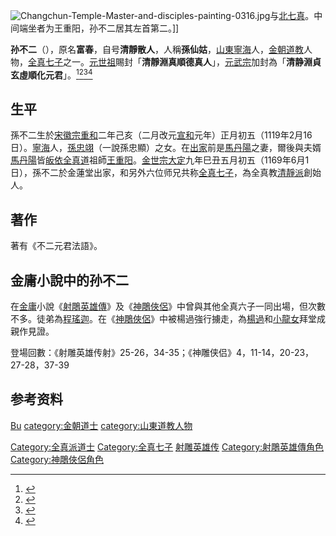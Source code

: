 {{otheruses|subject=全真教弟子|other=筆名孫不二的中國泛藍聯盟主席文炎|文炎}}
{{Otheruses|other=名为孙富春的其他人物|孙富春}}
[[File:Changchun-Temple-Master-and-disciples-painting-0316.jpg|thumb]]与[[北七真|北七真]]。中间端坐者为王重阳，孙不二居其左首第二。]]
{{道教}}

'''孙不二'''（{{bd|1119年|2月16日|1182年||CatIdx=S}}），原名'''富春'''，自号'''清靜散人'''，人稱'''孫仙姑'''，[[山東寧海|山東寧海]]人，[[金朝|金朝]][[道教|道教]]人物，[[全真七子|全真七子]]之一。[[元世祖|元世祖]]賜封「'''清靜淵真順德真人'''」，[[元武宗|元武宗]]加封為「'''清静淵貞玄虛順化元君'''」。<ref>{{Cite book|title=中国哲学大辞典|author=方克立主编; 卢育三, 吕希晨, 周德丰副主编|publisher=中国社会科学出版社|year=1994|isbn=|location=北京|pages=}}</ref><ref>{{Cite book|title=诸子百家大辞典|author=黄开国, 李刚, 陈兵等主编|publisher=四川人民出版社|year=1999|isbn=|location=成都|pages=}}</ref><ref>{{Cite book|title=宗教词典|author=任继愈主编|publisher=上海辞书出版社|year=2009|isbn=|location=上海|pages=}}</ref><ref>{{Cite book|title=宗教大辞典|author=任继愈主编; 郑建业, 赵复三, 黄心川副主编|publisher=上海辞书出版社|year=1998|isbn=|location=上海|pages=}}</ref>

== 生平 ==

孫不二生於[[宋徽宗|宋徽宗]][[重和|重和]]二年己亥（二月改元[[宣和|宣和]]元年）正月初五（1119年2月16日）。[[寧海|寧海]]人，[[孫忠翊|孫忠翊]]（一說孫忠顯）之女。在[[出家|出家]]前是[[馬丹陽|馬丹陽]]之妻，爾後與夫婿[[馬丹陽|馬丹陽]]皆[[皈依|皈依]][[全真道|全真道]]祖師[[王重阳|王重阳]]。[[金世宗|金世宗]][[大定_(金)|大定]]九年巳丑五月初五（1169年6月1日），孫不二於金蓮堂出家，和另外六位师兄共称[[全真七子|全真七子]]，為全真教[[清靜派|清靜派]]創始人。

== 著作 ==
著有《不二元君法語》。

== 金庸小說中的孙不二 ==
在[[金庸|金庸]]小說《[[射鵰英雄傳|射鵰英雄傳]]》及《[[神鵰俠侶|神鵰俠侶]]》中曾與其他全真六子一同出場，但次數不多。徒弟為[[程瑤迦|程瑤迦]]。在《[[神鵰俠侶|神鵰俠侶]]》中被楊過強行擄走，為[[楊過|楊過]]和[[小龍女|小龍女]]拜堂成親作見證。

登場回數：《射雕英雄传射》25-26，34-35；《神雕侠侣》4，11-14，20-23，27-28，37-39

== 参考资料 ==
{{reflist}}

{{全真七子}} 

{{Authority control}}
{{DEFAULTSORT:Sun孙}}
[[category:孫姓|Bu]]
[[category:金朝道士|category:金朝道士]]
[[category:山東道教人物|category:山東道教人物]]
[[Category:全真派道士|Category:全真派道士]]
[[Category:全真七子|Category:全真七子]]
[[Category:金庸筆下真實人物|射雕英雄传]]
[[Category:射鵰英雄傳角色|Category:射鵰英雄傳角色]]
[[Category:神鵰俠侶角色|Category:神鵰俠侶角色]]